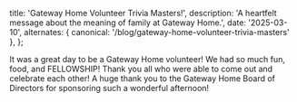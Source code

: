 
  title: 'Gateway Home Volunteer Trivia Masters!',
  description: 'A heartfelt message about the meaning of family at Gateway Home.',
  date: '2025-03-10',
  alternates: {
    canonical: '/blog/gateway-home-volunteer-trivia-masters'
  },
};

<BlogHeader
  title="Gateway Home Volunteer Trivia Masters!"
  author="Sara Brunner"
/>

It was a great day to be a Gateway Home volunteer! We had so much fun, food, and FELLOWSHIP! Thank you all who were able to come out and celebrate each other! A huge thank you to the Gateway Home Board of Directors for sponsoring such a wonderful afternoon!

<BlogImage
  src="/gateway-home-volunteer-trivia-masters-1.jpeg"
  alt="Gateway Home Volunteer Trivia Masters 1"
/>

<BlogImage
  src="/gateway-home-volunteer-trivia-masters-2.jpeg"
  alt="Gateway Home Volunteer Trivia Masters 2"
/>

<BlogImage
  src="/gateway-home-volunteer-trivia-masters-3.jpeg"
  alt="Gateway Home Volunteer Trivia Masters 3"
/>

<BlogImage
  src="/gateway-home-volunteer-trivia-masters-4.jpeg"
  alt="Gateway Home Volunteer Trivia Masters 4"
/>

<BlogImage
  src="/gateway-home-volunteer-trivia-masters-5.jpeg"
  alt="Gateway Home Volunteer Trivia Masters 5"
/>

<BlogImage
  src="/gateway-home-volunteer-trivia-masters-6.jpeg"
  alt="Gateway Home Volunteer Trivia Masters 6"
/>

<BlogImage
  src="/gateway-home-volunteer-trivia-masters-7.jpeg"
  alt="Gateway Home Volunteer Trivia Masters 7"
/>

<BlogImage
  src="/gateway-home-volunteer-trivia-masters-8.jpeg"
  alt="Gateway Home Volunteer Trivia Masters 8"
/>

<BlogImage
  src="/gateway-home-volunteer-trivia-masters-9.jpeg"
  alt="Gateway Home Volunteer Trivia Masters 9"
/>

<BlogImage
  src="/gateway-home-volunteer-trivia-masters-10.jpeg"
  alt="Gateway Home Volunteer Trivia Masters 10"
/>
